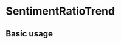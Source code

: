 
# SentimentRatioTrend

## Basic usage

<Playground>
<SentimentRatioTrend data={[
                                       {
                                           date:"2018-08-01",
                                           positive:182,
                                           neutral:156,
                                           negative:37,
                                       },
                                       {
                                           date:"2018-08-02",
                                           positive:182,
                                           neutral:156,
                                           negative:37,
                                       },
                                       {
                                           date:"2018-08-03",
                                           positive:182,
                                           neutral:156,
                                           negative:37,
                                       },
                                       {
                                           date:"2018-08-04",
                                           positive:182,
                                           neutral:156,
                                           negative:37,
                                       },
                                       {
                                           date:"2018-08-05",
                                           positive:182,
                                           neutral:156,
                                           negative:37,
                                       },
                                       {
                                           date:"2018-08-06",
                                           positive:182,
                                           neutral:156,
                                           negative:37,
                                       },
                                       {
                                           date:"2018-08-07",
                                           positive:182,
                                           neutral:156,
                                           negative:37,
                                       },
                                       {
                                           date:"2018-08-08",
                                           positive:182,
                                           neutral:156,
                                           negative:37,
                                       },
                                       {
                                           date:"2018-08-09",
                                           positive:182,
                                           neutral:156,
                                           negative:37,
                                       },
                                       {
                                           date:"2018-08-10",
                                           positive:182,
                                           neutral:156,
                                           negative:37,
                                       },
                                   ]}></SentimentRatioTrend>
</Playground>